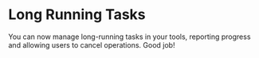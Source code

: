 # Long Running Tasks

<EpicVideo url="https://www.epicai.pro/workshops/day-3-4-advanced-mcp-features/break~j3a9t" />

You can now manage long-running tasks in your tools, reporting progress and allowing users to cancel operations. Good job!
